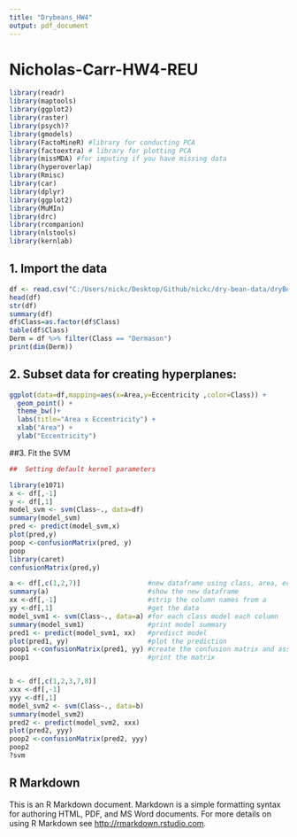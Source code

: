 ```yaml
---
title: "Drybeans_HW4"
output: pdf_document
---
```


# Nicholas-Carr-HW4-REU


```r
library(readr)
library(maptools)
library(ggplot2)
library(raster)
library(psych)?
library(gmodels)
library(FactoMineR) #library for conducting PCA
library(factoextra) # library for plotting PCA
library(missMDA) #for imputing if you have missing data
library(hyperoverlap)
library(Rmisc)
library(car)
library(dplyr)
library(ggplot2)
library(MuMIn)
library(drc)
library(rcompanion)
library(nlstools)
library(kernlab)

```

## 1.	Import the data
```r
df <- read.csv("C:/Users/nickc/Desktop/Github/nickc/dry-bean-data/dryBean_dataset.csv")
head(df)
str(df)
summary(df)
df$Class=as.factor(df$Class)
table(df$Class)
Derm = df %>% filter(Class == "Dermason")
print(dim(Derm))

```

## 2. Subset data for creating hyperplanes:
```r
ggplot(data=df,mapping=aes(x=Area,y=Eccentricity ,color=Class)) +
  geom_point() +
  theme_bw()+
  labs(title="Area x Eccentricity") +
  xlab("Area") +
  ylab("Eccentricity")

```
##3. Fit the SVM
```r
##  Setting default kernel parameters

library(e1071)
x <- df[,-1]
y <- df[,1]
model_svm <- svm(Class~., data=df)
summary(model_svm)
pred <- predict(model_svm,x)
plot(pred,y)
poop <-confusionMatrix(pred, y)
poop
library(caret)
confusionMatrix(pred,y)

a <- df[,c(1,2,7)]                 #new dataframe using class, area, eccentricity
summary(a)                         #show the new dataframe
xx <-df[,-1]                       #strip the column names from a
yy <-df[,1]                        #get the data
model_svm1 <- svm(Class~., data=a) #for each class model each column
summary(model_svm1)                #print model summary
pred1 <- predict(model_svm1, xx)   #predisct model
plot(pred1, yy)                    #plot the prediction
poop1 <-confusionMatrix(pred1, yy) #create the confusion matrix and assign it to poop1
poop1                              #print the matrix


b <- df[,c(1,2,3,7,8)]
xxx <-df[,-1]
yyy <-df[,1]
model_svm2 <- svm(Class~., data=b)
summary(model_svm2)
pred2 <- predict(model_svm2, xxx)
plot(pred2, yyy)
poop2 <-confusionMatrix(pred2, yyy)
poop2
?svm

```


## R Markdown

This is an R Markdown document. Markdown is a simple formatting syntax for authoring HTML, PDF, and MS Word documents. For more details on using R Markdown see <http://rmarkdown.rstudio.com>.

